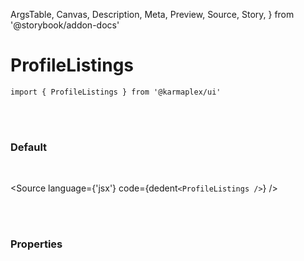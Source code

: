   ArgsTable,
  Canvas,
  Description,
  Meta,
  Preview,
  Source,
  Story,
} from '@storybook/addon-docs'


<Meta title='01. Atoms / ProfileListings' component={ProfileListings} />

# ProfileListings

`import { ProfileListings } from '@karmaplex/ui'`

<br />
<br />

### Default

<br />

<Story name='Default'>
  <div className='doc-story__preview' style={{ zoom: '100%' }}>
    <div className='flex items-center gap-4'>
      <ProfileListings />
    </div>
  </div>
</Story>

<Source language={'jsx'} code={dedent`<ProfileListings />`} />

<br />
<br />

### Properties

<ArgsTable of={ProfileListings} />
